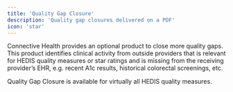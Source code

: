 ```yaml
---
title: 'Quality Gap Closure'
description: 'Quality gap closures delivered on a PDF'
icon: 'star'
---
```


Connective Health provides an optional product to close more quality gaps. This product identifies clinical activity from outside providers that is relevant for HEDIS quality measures or star ratings and is missing from the receiving provider’s EHR, e.g. recent A1c results, historical colorectal screenings, etc.

Quality Gap Closure is available for virtually all HEDIS quality measures.